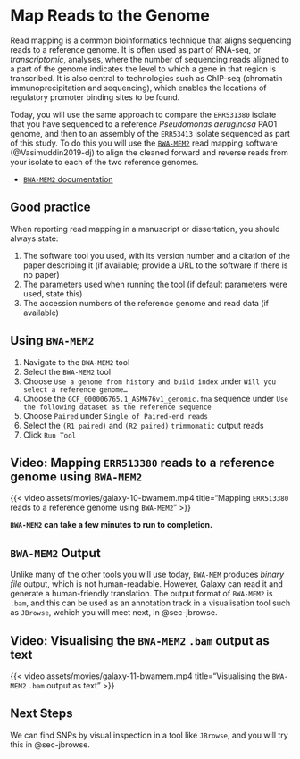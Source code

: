 # Map Reads to the Genome {#sec-bwamem}

Read mapping is a common bioinformatics technique that aligns sequencing reads to a reference genome. It is often used as part of RNA-seq, or _transcriptomic_, analyses, where the number of sequencing reads aligned to a part of the genome indicates the level to which a gene in that region is transcribed. It is also central to technologies such as ChIP-seq (chromatin immunoprecipitation and sequencing), which enables the locations of regulatory promoter binding sites to be found.

Today, you will use the same approach to compare the `ERR531380` isolate that you have sequenced to a reference _Pseudomonas aeruginosa_ PAO1 genome, and then to an assembly of the `ERR53413` isolate sequenced as part of this study. To do this you will use the [`BWA-MEM2`](https://github.com/bwa-mem2/bwa-mem2) read mapping software (@Vasimuddin2019-dj) to align the cleaned forward and reverse reads from your isolate to each of the two reference genomes.

- [`BWA-MEM2` documentation](https://github.com/bwa-mem2/bwa-mem2)

::: { .callout-important }
## Good practice

When reporting read mapping in a manuscript or dissertation, you should always state:

1. The software tool you used, with its version number and a citation of the paper describing it (if available; provide a URL to the software if there is no paper)
2. The parameters used when running the tool (if default parameters were used, state this)
3. The accession numbers of the reference genome and read data (if available)
:::

## Using `BWA-MEM2`

1. Navigate to the `BWA-MEM2` tool
2. Select the `BWA-MEM2` tool
3. Choose `Use a genome from history and build index` under `Will you select a reference genome…`
4. Choose the `GCF_000006765.1_ASM676v1_genomic.fna` sequence under `Use the following dataset as the reference sequence`
5. Choose `Paired` under `Single of Paired-end reads`
6. Select the `(R1 paired)` and `(R2 paired)` `trimmomatic` output reads
7. Click `Run Tool`

::: { .callout-note }
## Video: Mapping `ERR513380` reads to a reference genome using `BWA-MEM2`

{{< video assets/movies/galaxy-10-bwamem.mp4 title="Mapping `ERR513380` reads to a reference genome using `BWA-MEM2`" >}}
:::

::: { .callout-caution }
**`BWA-MEM2` can take a few minutes to run to completion.**
:::

## `BWA-MEM2` Output

Unlike many of the other tools you will use today, `BWA-MEM` produces _binary file_ output, which is not human-readable. However, Galaxy can read it and generate a human-friendly translation. The output format of `BWA-MEM2` is `.bam`, and this can be used as an annotation track in a visualisation tool such as `JBrowse`, wchich you will meet next, in @sec-jbrowse.

::: { .callout-note }
## Video: Visualising the `BWA-MEM2` `.bam` output as text

{{< video assets/movies/galaxy-11-bwamem.mp4 title="Visualising the `BWA-MEM2` `.bam` output as text" >}}
:::

## Next Steps

We can find SNPs by visual inspection in a tool like `JBrowse`, and you will try this in @sec-jbrowse.
